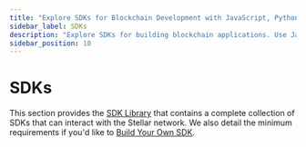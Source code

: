```yaml
---
title: "Explore SDKs for Blockchain Development with JavaScript, Python & More"
sidebar_label: SDKs
description: "Explore SDKs for building blockchain applications. Use JavaScript, Python, and more to interact with the Stellar network and streamline development."
sidebar_position: 10
---
```


# SDKs


This section provides the [SDK Library](./library.mdx) that contains a complete collection of SDKs that can interact with the Stellar network. We also detail the minimum requirements if you'd like to [Build Your Own SDK](./build-your-own.mdx).

<DocCardList />

